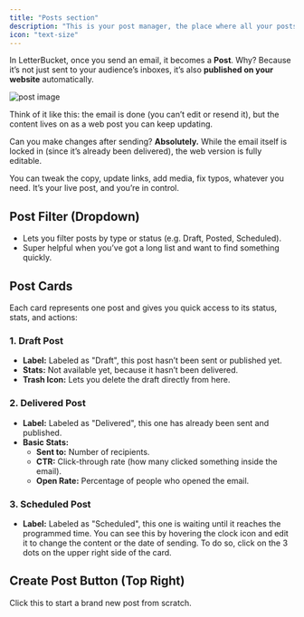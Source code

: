 ```yaml
---
title: "Posts section"
description: "This is your post manager, the place where all your posts live. "
icon: "text-size"
---
```


In LetterBucket, once you send an email, it becomes a **Post**. Why? Because it’s not just sent to your audience’s inboxes, it’s also **published on your website** automatically.

<Frame>
  <img src="/images/posts.png" alt="post image" className="mx-auto max-w-[600px] w-full h-auto" />
</Frame>

Think of it like this: the email is done (you can’t edit or resend it), but the content lives on as a web post you can keep updating.

Can you make changes after sending? **Absolutely.** While the email itself is locked in (since it’s already been delivered), the web version is fully editable.

You can tweak the copy, update links, add media, fix typos, whatever you need. It’s your live post, and you’re in control.

## Post Filter (Dropdown)

- Lets you filter posts by type or status (e.g. Draft, Posted, Scheduled).
- Super helpful when you’ve got a long list and want to find something quickly.

## Post Cards

Each card represents one post and gives you quick access to its status, stats, and actions:

### 1. Draft Post

- **Label:** Labeled as "Draft", this post hasn’t been sent or published yet.
- **Stats:** Not available yet, because it hasn’t been delivered.
- **Trash Icon:** Lets you delete the draft directly from here.

### 2. Delivered Post

- **Label:** Labeled as "Delivered", this one has already been sent and published.
- **Basic Stats:**
  - **Sent to:** Number of recipients.
  - **CTR:** Click-through rate (how many clicked something inside the email).
  - **Open Rate:** Percentage of people who opened the email.

### 3. Scheduled Post

- **Label:** Labeled as "Scheduled", this one is waiting until it reaches the programmed time. You can see this by hovering the clock icon and edit it to change the content or the date of sending. To do so, click on the 3 dots on the upper right side of the card.

## Create Post Button (Top Right)

Click this to start a brand new post from scratch.